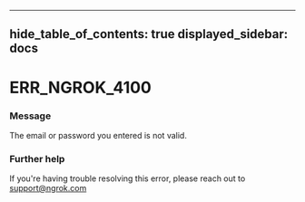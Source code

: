 

---
hide_table_of_contents: true
displayed_sidebar: docs
---


# ERR_NGROK_4100

### Message
The email or password you entered is not valid.

<ErrorDetails error="err_ngrok_4100" />



### Further help
If you're having trouble resolving this error, please reach out to [support@ngrok.com](mailto:support@ngrok.com?subject=Help%20with%20ERR_NGROK_4100)

